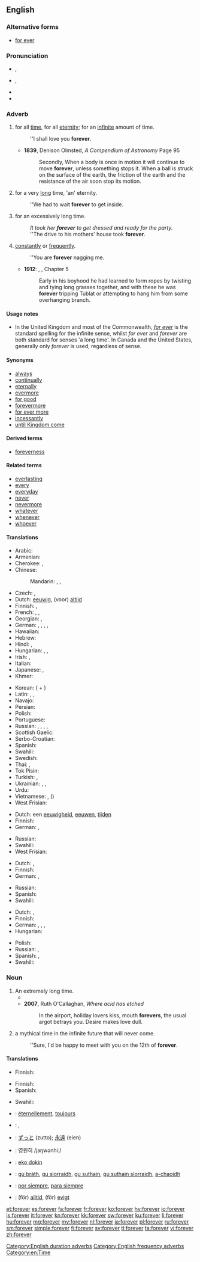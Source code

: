 ==English==

===Alternative forms===
* [[for ever]]

===Pronunciation===
* {{a|UK}} {{IPA|/fəɹˈɛvə/}}, {{X-SAMPA|/f@r"Ev@/}}
* {{a|US}} {{IPA|/fəɹˈɛvɚ/}}, {{X-SAMPA|/f@r"Ev@`/}}
* {{audio|en-us-forever.ogg|Audio (US)}}
* {{rhymes|ɛvə(r)}}

===Adverb===
{{en-adv|-}}

# {{context|duration}} for all [[time]], for all [[eternity]]; for an [[infinite]] amount of time.
#: ''I shall love you '''forever'''.
#* '''1839''', Denison Olmsted, ''A Compendium of Astronomy'' Page 95
#*:Secondly, When a body is once in motion it will continue to move '''forever''', unless something stops it. When a ball is struck on the surface of the earth, the friction of the earth and the resistance of the air soon stop its motion.
# {{context|duration|colloquial}} for a very [[long]] time, 'an' eternity.
#: ''We had to wait '''forever''' to get inside.
# {{context|duration|colloquial}} for an excessively long time.
#: ''It took her '''forever''' to get dressed and ready for the party.''
#: ''The drive to his mothers' house took '''forever'''.
# {{context|frequency}} [[constantly]] or [[frequently]].
#: ''You are '''forever''' nagging me.
#* '''1912''': {{w|Edgar Rice Burroughs}}, {{w|Tarzan of the Apes}}, Chapter 5
#*: Early in his boyhood he had learned to form ropes by twisting and tying long grasses together, and with these he was '''forever''' tripping Tublat or attempting to hang him from some overhanging branch.

====Usage notes====
* In the United Kingdom and most of the Commonwealth, ''[[for ever]]'' is the standard spelling for the infinite sense, whilst ''for ever'' and ''forever'' are both standard for senses 'a long time'. In Canada and the United States, generally only ''forever'' is used, regardless of sense.

====Synonyms====
{{checksense}}
* [[always]]
* [[continually]]
* [[eternally]]
* [[evermore]]
* [[for good]]
* [[forevermore]]
* [[for ever more]]
* [[incessantly]]
* [[until Kingdom come]]

====Derived terms====
* [[foreverness]]

====Related terms====
* [[everlasting]]
* [[every]]
* [[everyday]]
* [[never]]
* [[nevermore]]
* [[whatever]]
* [[whenever]]
* [[whoever]]

====Translations====
{{trans-top|for all time, for all eternity; for an infinite amount of time}}
* Arabic: {{t-|ar|إلى الأبد|tr='ílaa al-'ábad|sc=Arab}}
* Armenian: {{t-|hy|ընդմիշտ|tr=ëndmišt|sc=Armn}}
* Cherokee: {{t-|chr|ᎢᎪᎯᏛ|tr=i-go-hi-dv|sc=Cher}}, {{t-|chr|ᎢᎪᎯᏓᏊᎨᏒ|tr=igohidaquugesv|sc=Cher}}
* Chinese:
*: Mandarin: {{t|cmn|永久|tr=yǒngjiǔ|sc=Hani}}, {{t|cmn|永遠|sc=Hani}}, {{t|cmn|永远|tr=yǒngyuǎn|sc=Hani}}
* Czech: {{t-|cs|navždy}}, {{t-|cs|na věky}}
* Dutch: [[eeuwig]], (voor) [[altijd]]
* Finnish: {{t+|fi|ikuisesti}}, {{t-|fi|ikiajoiksi}}
* French: {{t+|fr|à jamais}}, {{t+|fr|toujours}}, {{t+|fr|pour toujours}}
* Georgian: {{t-|ka|მუდამ|sc=Geor}}, {{t-|ka|სამუდამოდ|sc=Geor}}
* German: {{t+|de|für immer}}, {{t+|de|ewig}}, {{t+|de|unaufhörlich}}, {{t+|de|auf}} {{t+|de|immer}},  {{t-|de|für eger}}
* Hawaiian: {{tø|haw|mau loa}}
* Hebrew: {{t-|he|לנצח|tr=lanétsaḥ|sc=Hebr}}
* Hindi: {{t-|hi|हमेशा के लिए|tr=hameśā ke li'e|sc=Deva}}, {{t-|hi|कभी के लिए|tr=kabhī ke li'e|sc=Deva}}
* Hungarian: {{t+|hu|örökre}},  {{t+|hu|örökké}},  {{t-|hu|mindörökké}}
* Irish: {{t-|ga|go bráth}}, {{t-|ga|go deo}}
* Italian: {{t-|it|per sempre}}
* Japanese: {{t+|ja|永久|tr=えいきゅうに, eikyū-ni|alt=永久に|sc=Jpan}}, {{t+|ja|永遠|tr=えいえんに, eien-ni|alt=永遠に|sc=Jpan}}
* Khmer: {{t+|km|រហូត|tr=rahoat|sc=Khmr}}
{{trans-mid}}
* Korean: {{t+|ko|영원|tr=yeongwon-hi|alt=영원히|sc=Hang}} ({{t+|ko|永遠|sc=Hang}} + {{t+|ko|히|sc=Hang}})
* Latin: {{t-|la|in perpetuum}}, {{t-|la|in omne tempus}}, {{t-|la|perpetuum}}
* Navajo: {{tø|nv|hoolʼáágóó}}
* Persian: {{t-|fa|برای همیشه|tr=barâ-ye hamiše|sc=fa-Arab}}
* Polish: {{t-|pl|na zawsze}}
* Portuguese: {{t-|pt|para sempre}}
* Russian: {{t+|ru|вечно|tr=véčno}}, {{t+|ru|всегда|tr=vsegdá}}, {{t+|ru|навсегда|tr=navsegdá}}, {{t+|ru|навеки|tr=navéki}}, {{t+|ru|навечно|tr=navéčno|sc=Cyrl}}
* Scottish Gaelic: {{t-|gd|gu bràth}}
* Serbo-Croatian: {{t-|sh|заувек|tr=zaubek|sc=Cyrl}}
* Spanish: {{t-|es|para siempre}}
* Swahili: {{t+|sw|milele}}
* Swedish: {{t-|sv|för alltid}}
* Thai: {{t-|th|ตลอดไป|tr=dtà-lòt-bpai|sc=Thai}}, {{t-|th|นิรันดร์|tr=ní-ran|sc=Thai}}
* Tok Pisin: {{t-|tpi|oltaim}}
* Turkish: {{t-|tr|sonsuza kadar}}, {{t-|tr|sonsuza dek}}
* Ukrainian: {{t-|uk|назавжди|tr=nazávždy, nazavždý|sc=Cyrl}}, {{t-|uk|навік|tr=navík|sc=Cyrl}}, {{t-|uk|вічно|tr=víčno|sc=Cyrl}}
* Urdu: {{t-|ur|ہمیشہ کے لئے|tr=hameśā ke li'e|sc=ur-Arab}}
* Vietnamese: {{t+|vi|mãi mãi}}, {{t+|vi|vĩnh viễn}} ({{t-|vi|永遠}})
* West Frisian: {{t-|fy|ivich}}
{{trans-bottom}}

{{trans-top|''(colloquially)'' for a very long time}}
* Dutch: een [[eeuwigheid]], [[eeuwen]], [[tijden]] {{p}}
* Finnish: {{t-|fi|ikuisuus|alt=ikuisuuden}}
* German: {{t+|de|ewig}}, {{t+|de|für immer}}
{{trans-mid}}
* Russian: {{t-|ru|целую вечность|tr=céluju véčnost'}}
* Swahili: {{t+|sw|milele}}
* West Frisian: {{t-|fy|ivich}}
{{trans-bottom}}

{{trans-top|''(colloquially)'' for an excessively long time}}
* Dutch: {{t+|nl|eeuwig}}, {{t+|nl|eindeloos}}
* Finnish: {{t-|fi|ikuisuus|alt=ikuisuuden}}
* German: {{t+|de|ewig}}, {{t+|de|für immer}}
{{trans-mid}}
* Russian: {{t-|ru|целую вечность|tr=céluju véčnost'}}
* Spanish: {{t-|es|por siempre}}
* Swahili: {{t+|sw|milele}}
{{trans-bottom}}

{{trans-top|''(colloquially)'' constantly or frequently}}
* Dutch: {{t-|nl|steed}}, {{t+|nl|altijd}}
* Finnish: {{t+|fi|aina}}
* German: {{t+|de|ewig}}, {{t+|de|ständig}}, {{t+|de|unaufhörlich}}, {{t-|de|andauernd}}
* Hungarian: {{t+|hu|örökké}}
{{trans-mid}}
* Polish: {{t-|pl|cały czas|m}}
* Russian: {{t+|ru|вечно|tr=véčno}}, {{t+|ru|постоянно|sc=Cyrl|tr=postojánno}}
* Spanish: {{t-|es|constantemente}}, {{t-|es|sin cesar}}
* Swahili: {{t+|sw|milele}}
{{trans-bottom}}

===Noun===
{{en-noun}}

# An extremely long time.
#* {{quote-journal|date=September|year=2001|vol=225|issue=36|page=12|title=The Braves' last stand|author=Michael Knisley|journal=Sporting News|passage=It's been a fortnight of '''forevers''' since the Braves could count on a late-game comeback.}}
#* '''2007''', Ruth O'Callaghan, ''Where acid has etched''
#*: In the airport, holiday lovers kiss, mouth '''forevers''', the usual argot betrays you. Desire makes love dull.
# {{colloquial}} a mythical time in the infinite future that will never come.
#: ''Sure, I'd be happy to meet with you on the 12th of '''forever'''.

====Translations====
{{trans-top|extremeley long time}}
* Finnish: {{t-|fi|ikuisuus}}
{{trans-mid}}
{{trans-bottom}}

{{trans-top|mythical time in the infinite future}}
* Finnish: {{t+|fi|iäisyys}}
* Spanish: {{t+|es|eternidad}}
{{trans-mid}}
* Swahili: {{t+|sw|milele}}
{{trans-bottom}}

{{checktrans-top}}
* {{ttbc|fr}}: [[éternellement]], [[toujours]]
* {{ttbc|he}}: {{t-|he|לעד|tr=la'ad}}, {{t-|he|לנצח|tr=laneitzach}}
* {{ttbc|ja}}: [[ずっと]] (zutto); [[永遠]] (eien)
* {{ttbc|ko}}: 영원히 /jɜŋwənhiː/
{{trans-mid}}
* {{ttbc|na}}: [[eko dokin]]
* {{ttbc|gd}}: [[gu bràth]], [[gu sìorraidh]], [[gu suthain]], [[gu suthain sìorraidh]], [[a-chaoidh]]
* {{ttbc|es}}: [[por siempre]], [[para siempre]]
* {{ttbc|sv}}: (för) [[alltid]], (för) [[evigt]]
{{trans-bottom}}

[[Category:English duration adverbs]]
[[Category:English frequency adverbs]]
[[Category:en:Time]]

[[et:forever]]
[[es:forever]]
[[fa:forever]]
[[fr:forever]]
[[ko:forever]]
[[hy:forever]]
[[io:forever]]
[[is:forever]]
[[it:forever]]
[[kn:forever]]
[[kk:forever]]
[[sw:forever]]
[[ku:forever]]
[[li:forever]]
[[hu:forever]]
[[mg:forever]]
[[my:forever]]
[[nl:forever]]
[[ja:forever]]
[[pl:forever]]
[[ru:forever]]
[[sm:forever]]
[[simple:forever]]
[[fi:forever]]
[[sv:forever]]
[[tl:forever]]
[[ta:forever]]
[[vi:forever]]
[[zh:forever]]
